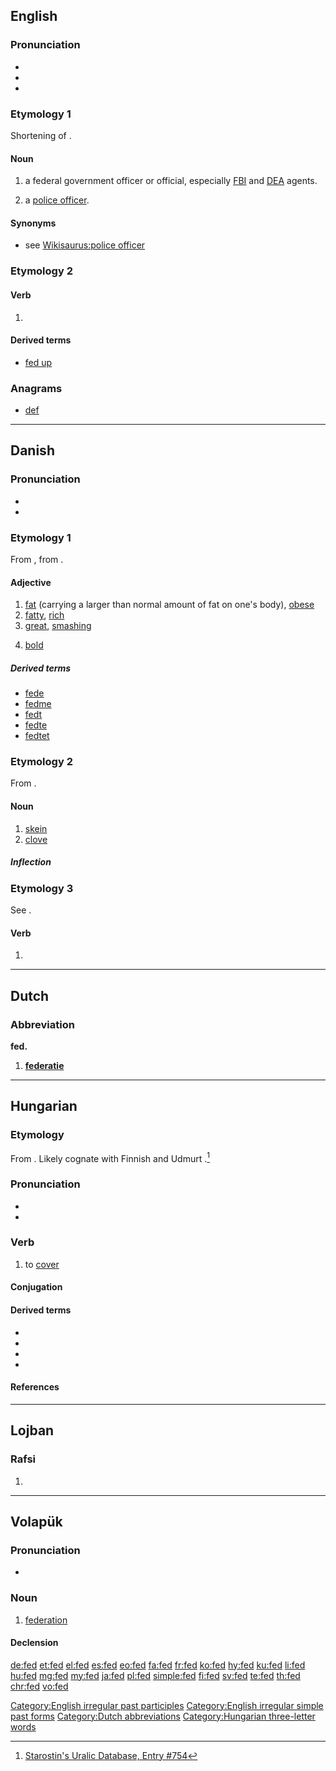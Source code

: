 {{also|Fed|Fed.|FED}}
==English==
{{wikipedia|dab=FED}}

===Pronunciation===
* {{audio|en-us-fed.ogg|Audio (US)|lang=en}}
* {{rhymes|ɛd|lang=en}}
* {{IPA|/fɛd/|lang=en}}

===Etymology 1===
Shortening of {{term|federal|lang=en}}.

====Noun====
{{en-noun}}

# {{context|US|slang|lang=en}} a federal government officer or official, especially [[FBI]] and [[DEA]] agents.
# {{context|UK|slang|lang=en}} a [[police officer]].

====Synonyms====
* {{sense|police officer}} see [[Wikisaurus:police officer]]

===Etymology 2===

====Verb====
{{head|en|verb form}}

# {{en-past of|feed}}

====Derived terms====
* [[fed up]]

===Anagrams===
* [[def#English|def]]

[[Category:English irregular past participles]]
[[Category:English irregular simple past forms]]

----

==Danish==

===Pronunciation===
* {{IPA|/feð/|[feːˀð]|[feðˀ]|lang=da}}
* {{rhymes|eð|lang=da}}

===Etymology 1===
From {{etyl|non|da}} {{term|feitr||fat|lang=non}}, from {{etyl|gem-pro|da}} {{m|gem-pro|*faitaz}}.

====Adjective====
{{head|da|adjective|neuter|fedt|definite and plural|fede|comparative|federe|superlative|fedest}}

# [[fat]] (carrying a larger than normal amount of fat on one's body), [[obese]]
# [[fatty]], [[rich]]
# [[great]], [[smashing]]
# {{context|of a typeface|lang=da}} [[bold]]

=====Derived terms=====
* [[fede]] {{pos v}}
* [[fedme]] {{g|c}}
* [[fedt]] {{g|n}}
* [[fedte]] {{pos v}}
* [[fedtet]] {{pos a}}

===Etymology 2===
From {{etyl|non|da}} {{term|fit|lang=non}}.

====Noun====
{{da-noun|stem=fedd|et}}

# [[skein]]
# [[clove]]

=====Inflection=====
{{da-noun-infl|stem=fedd|et}}

===Etymology 3===
See {{term|fede||to fatten|lang=da}}.

====Verb====
{{head|da|verb form}}

# {{imperative of|fede|lang=da}}

----

==Dutch==

===Abbreviation===
{{rfc-header|Abbreviation}}
'''fed.'''

# '''[[federatie#Dutch|federatie]]'''

[[Category:Dutch abbreviations]]

----

==Hungarian==

===Etymology===
From {{etyl|fiu-pro|hu}} {{m|urj-pro|*pintä-||to close, cover}}. Likely cognate with Finnish {{term|pinne|lang=fi}} and Udmurt {{term|поди|lang=udm}}.<ref>[http://starling.rinet.ru/cgi-bin/response.cgi?root=config&morpho=0&basename=\data\uralic\uralet.dbf&first=1&off=&text_proto=&method_proto=substring&ic_proto=on&text_meaning=to+close&method_meaning=substring&ic_meaning=on&text_germmean=&method_germmean=substring&ic_germmean=on&text_fin=&method_fin=substring&ic_fin=on&text_est=&method_est=substring&ic_est=on&text_saa=&method_saa=substring&ic_saa=on&text_mrd=&method_mrd=substring&ic_mrd=on&text_mar=&method_mar=substring&ic_mar=on&text_udm=&method_udm=substring&ic_udm=on&text_kom=&method_kom=substring&ic_kom=on&text_khn=&method_khn=substring&ic_khn=on&text_man=&method_man=substring&ic_man=on&text_ugr=fed&method_ugr=substring&ic_ugr=on&text_smd=&method_smd=substring&ic_smd=on&text_nen=&method_nen=substring&ic_nen=on&text_enc=&method_enc=substring&ic_enc=on&text_nga=&method_nga=substring&ic_nga=on&text_slk=&method_slk=substring&ic_slk=on&text_kam=&method_kam=substring&ic_kam=on&text_janh=&method_janh=substring&ic_janh=on&text_samm2=&method_samm2=substring&ic_samm2=on&text_redei=&method_redei=substring&ic_redei=on&text_add=&method_add=substring&ic_add=on&text_reshet=&method_reshet=substring&ic_reshet=on&text_yuk=&method_yuk=substring&ic_yuk=on&text_lit=&method_lit=substring&ic_lit=on&text_any=&method_any=substring&sort=number&ic_any=on Starostin's Uralic Database, Entry #754]</ref>

===Pronunciation===
* {{IPA|/ˈfɛd/|lang=hu}}
* {{hyphenation|fed|lang=hu}}

===Verb===
{{hu-verb}}

# to [[cover]]

====Conjugation====
{{hu-conj-ek|f|e|d}}

====Derived terms====
* {{l|hu|befed}}
* {{l|hu|felfed}}
* {{l|hu|fedez}}
* {{l|hu|felfedez}}

====References====
<references/>

[[Category:Hungarian three-letter words]]

----

==Lojban==

===Rafsi===
{{jbo-rafsi}}

# {{jbo-rafsi of|fendi}}

----

==Volapük==

===Pronunciation===
* {{IPA|/fed/|lang=vo}}

===Noun===
{{vo-noun}}

# [[federation]]

====Declension====
{{vo-decl-noun}}

[[de:fed]]
[[et:fed]]
[[el:fed]]
[[es:fed]]
[[eo:fed]]
[[fa:fed]]
[[fr:fed]]
[[ko:fed]]
[[hy:fed]]
[[ku:fed]]
[[li:fed]]
[[hu:fed]]
[[mg:fed]]
[[my:fed]]
[[ja:fed]]
[[pl:fed]]
[[simple:fed]]
[[fi:fed]]
[[sv:fed]]
[[te:fed]]
[[th:fed]]
[[chr:fed]]
[[vo:fed]]